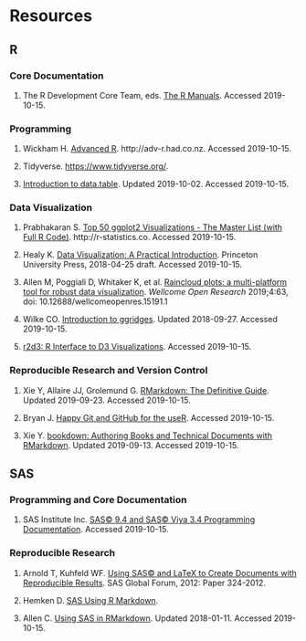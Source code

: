 # Resources

## R

### Core Documentation

1. The R Development Core Team, eds. [The R Manuals](https://cran.r-project.org/manuals.html). Accessed 2019-10-15.

### Programming

1. Wickham H. [Advanced R](http://adv-r.had.co.nz/). http://adv-r.had.co.nz. Accessed 2019-10-15.

1. Tidyverse. [https://www.tidyverse.org/]().

1. [Introduction to data.table](https://cran.r-project.org/web/packages/data.table/vignettes/datatable-intro.html). Updated 2019-10-02. Accessed 2019-10-15.

### Data Visualization

1. Prabhakaran S. [Top 50 ggplot2 Visualizations - The Master List (with Full R Code)](http://r-statistics.co/Top50-Ggplot2-Visualizations-MasterList-R-Code.html). http://r-statistics.co. Accessed 2019-10-15.

1. Healy K. [Data Visualization: A Practical Introduction](https://socviz.co/). Princeton University Press, 2018-04-25 draft. Accessed 2019-10-15.

1. Allen M, Poggiali D, Whitaker K, et al. [Raincloud plots: a multi-platform tool for robust data visualization](https://wellcomeopenresearch.org/articles/4-63/v1). _Wellcome Open Research_ 2019;4:63, doi: 10.12688/wellcomeopenres.15191.1

1. Wilke CO. [Introduction to ggridges](https://cran.r-project.org/web/packages/ggridges/vignettes/introduction.html). Updated 2018-09-27. Accessed 2019-10-15.

1. [r2d3: R Interface to D3 Visualizations](https://rstudio.github.io/r2d3/articles/introduction.html). Accessed 2019-10-15.

### Reproducible Research and Version Control

1. Xie Y, Allaire JJ, Grolemund G. [RMarkdown: The Definitive Guide](https://bookdown.org/yihui/rmarkdown/). Updated 2019-09-23. Accessed 2019-10-15.

1. Bryan J. [Happy Git and GitHub for the useR](https://happygitwithr.com/). Accessed 2019-10-15.

1. Xie Y. [bookdown: Authoring Books and Technical Documents with RMarkdown](https://bookdown.org/yihui/bookdown/). Updated 2019-09-13. Accessed 2019-10-15.


## SAS

### Programming and Core Documentation

1. SAS Institute Inc. [SAS&copy; 9.4 and SAS&copy; Viya 3.4 Programming Documentation](https://go.documentation.sas.com/?cdcId=pgmsascdc&cdcVersion=9.4_3.4&docsetId=pgmsashome&docsetTarget=home.htm&locale=en). Accessed 2019-10-15.

### Reproducible Research

1. Arnold T, Kuhfeld WF. [Using SAS&copy; and LaTeX to Create Documents with Reproducible Results](https://support.sas.com/rnd/app/stat/papers/abstracts/324-2012.html). SAS Global Forum, 2012: Paper 324-2012.

1. Hemken D. [SAS Using R Markdown](https://www.ssc.wisc.edu/~hemken/SASworkshops/Markdown/SASmarkdown.html).

1. Allen C. [Using SAS in RMarkdown](https://carter-allen.github.io/SASmarkdown.html). Updated 2018-01-11. Accessed 2019-10-15.